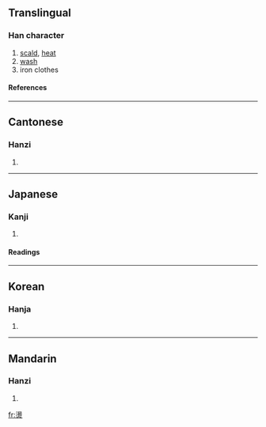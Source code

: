 {{see|烫}}

==Translingual==
===Han character===
{{Han char|rn=86|rad=火|as=12|sn=16|four=3680<sub>9</sub>|canj=水竹火 (EHF)}}
# [[scald]], [[heat]]
# [[wash]]
# iron clothes
====References====
{{Han ref|kx=0684.010|dkj=19435|dj=1096.040|hdz=32238.030|uh=71D9|ud=29145|bh=BF53|bd=48979}}

----
==Cantonese==
===Hanzi===
{{yue-hanzi|jyut=|y=tong3}}
# {{defn|Cantonese}}

----
==Japanese==
===Kanji===
{{ja-kanji|grade=|rs=火12}}
# {{defn|Japanese}} 
====Readings====
{{ja-readings|on=[[とう]] (tō), [[どう]] (dō)|kun=[[あたためる]] (atatameru)}}

----
==Korean==
===Hanja===
{{ko-hanja|hangeul=탕|eumhun=|rv=tang|mr=t'ang|y=thang}}
# {{defn|Korean}}

----
==Mandarin==
===Hanzi===
{{cmn-hanzi|sim=烫|pin=[[tàng]] ([[tang4]])|wg=t'ang<sup>4</sup>}}
# {{defn|Mandarin}}

[[fr:燙]]